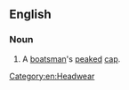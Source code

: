 ==English==

===Noun===
{{en-noun}}

# A [[boatsman]]'s [[peaked]] [[cap]].

[[Category:en:Headwear]]